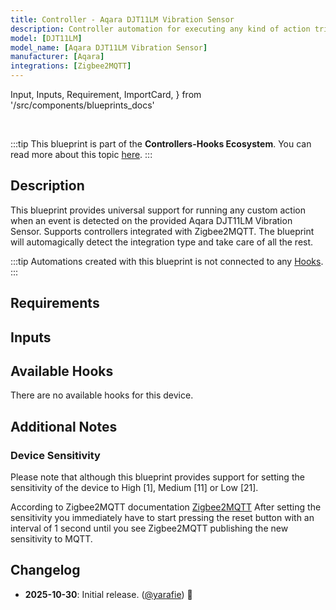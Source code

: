 ```yaml
---
title: Controller - Aqara DJT11LM Vibration Sensor
description: Controller automation for executing any kind of action triggered by the provided Aqara DJT11LM Vibration Sensor. Supports Zigbee2MQTT.
model: [DJT11LM]
model_name: [Aqara DJT11LM Vibration Sensor]
manufacturer: [Aqara]
integrations: [Zigbee2MQTT]
---
```


  Input,
  Inputs,
  Requirement,
  ImportCard,
} from '/src/components/blueprints_docs'

<ImportCard id='aqara_djt11lm' category='controllers' />

<br />

:::tip
This blueprint is part of the **Controllers-Hooks Ecosystem**. You can read more about this topic [here](/docs/controllers-hooks-ecosystem).
:::

## Description

This blueprint provides universal support for running any custom action when an event is detected on the provided Aqara DJT11LM Vibration Sensor.
Supports controllers integrated with Zigbee2MQTT.
The blueprint will automagically detect the integration type and take care of all the rest.

:::tip
Automations created with this blueprint is not connected to any [Hooks](/docs/blueprints/hooks).
:::

## Requirements

<Requirement id='zigbee2mqtt' />

## Inputs

<Inputs category='controllers' id='aqara_djt11lm' />

## Available Hooks

There are no available hooks for this device.

## Additional Notes

### Device Sensitivity

Please note that although this blueprint provides support for setting the sensitivity of the device to High [1], Medium [11] or Low [21].

According to Zigbee2MQTT documentation [Zigbee2MQTT](https://www.zigbee2mqtt.io/devices/DJT11LM.html#sensitivity) After setting the sensitivity you immediately have to start pressing the reset button with an interval of 1 second until you see Zigbee2MQTT publishing the new sensitivity to MQTT.

## Changelog

- **2025-10-30**: Initial release. ([@yarafie](https://github.com/yarafie)) :tada:
